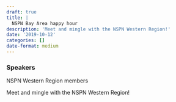 ```yaml
---
draft: true 
title: |
  NSPN Bay Area happy hour
description: 'Meet and mingle with the NSPN Western Region!'
date: '2019-10-12'
categories: []
date-format: medium 
---
```



### Speakers  
NSPN Western Region members

Meet and mingle with the NSPN Western Region!


